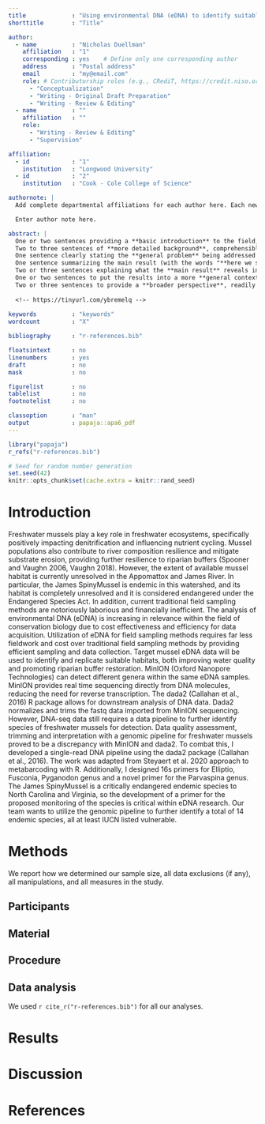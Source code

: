 ---
title             : "Using environmental DNA (eDNA) to identify suitable habitat for freshwater mussels in the James River watershed"
shorttitle        : "Title"

author: 
  - name          : "Nicholas Duellman"
    affiliation   : "1"
    corresponding : yes    # Define only one corresponding author
    address       : "Postal address"
    email         : "my@email.com"
    role: # Contributorship roles (e.g., CRediT, https://credit.niso.org/)
      - "Conceptualization"
      - "Writing - Original Draft Preparation"
      - "Writing - Review & Editing"
  - name          : ""
    affiliation   : ""
    role:
      - "Writing - Review & Editing"
      - "Supervision"

affiliation:
  - id            : "1"
    institution   : "Longwood University"
  - id            : "2"
    institution   : "Cook - Cole College of Science"

authornote: |
  Add complete departmental affiliations for each author here. Each new line herein must be indented, like this line.

  Enter author note here.

abstract: |
  One or two sentences providing a **basic introduction** to the field,  comprehensible to a scientist in any discipline.
  Two to three sentences of **more detailed background**, comprehensible  to scientists in related disciplines.
  One sentence clearly stating the **general problem** being addressed by  this particular study.
  One sentence summarizing the main result (with the words "**here we show**" or their equivalent).
  Two or three sentences explaining what the **main result** reveals in direct comparison to what was thought to be the case previously, or how the  main result adds to previous knowledge.
  One or two sentences to put the results into a more **general context**.
  Two or three sentences to provide a **broader perspective**, readily comprehensible to a scientist in any discipline.
  
  <!-- https://tinyurl.com/ybremelq -->
  
keywords          : "keywords"
wordcount         : "X"

bibliography      : "r-references.bib"

floatsintext      : no
linenumbers       : yes
draft             : no
mask              : no

figurelist        : no
tablelist         : no
footnotelist      : no

classoption       : "man"
output            : papaja::apa6_pdf
---

```{r setup, include = FALSE}
library("papaja")
r_refs("r-references.bib")
```

```{r analysis-preferences}
# Seed for random number generation
set.seed(42)
knitr::opts_chunk$set(cache.extra = knitr::rand_seed)
```
# Introduction

Freshwater mussels play a key role in freshwater ecosystems, specifically positively impacting denitrification and influencing nutrient cycling. Mussel populations also contribute to river composition resilience and mitigate substrate erosion, providing further resilience to riparian buffers (Spooner and Vaughn 2006, Vaughn 2018). However, the extent of available mussel habitat is currently unresolved in the Appomattox and James River. In particular, the James SpinyMussel is endemic in this watershed, and its habitat is completely unresolved and it is considered endangered under the Endangered Species Act. In addition, current traditional field sampling methods are notoriously laborious and financially inefficient. 
The analysis of environmental DNA (eDNA) is increasing in relevance within the field of conservation biology due to cost effectiveness and efficiency for data acquisition. Utilization of eDNA for field sampling methods requires far less fieldwork and cost over traditional field sampling methods by providing efficient sampling and data collection. Target mussel eDNA data will be used to identify and replicate suitable habitats, both improving water quality and promoting riparian buffer restoration. 
MinION (Oxford Nanopore Technologies) can detect different genera within the same eDNA samples. MinION provides real time sequencing directly from DNA molecules, reducing the need for reverse transcription. The dada2 (Callahan et al., 2016) R package allows for downstream analysis of DNA data. Dada2 normalizes and trims the fastq data imported from MinION sequencing. 
	However, DNA-seq data still requires a data pipeline to further identify species of freshwater mussels for detection. Data quality assessment, trimming and interpretation with a genomic pipeline for freshwater mussels proved to be a discrepancy with MinION and dada2. To combat this, I developed a single-read DNA pipeline using the dada2 package (Callahan et al., 2016). The work was adapted from Steyaert et al. 2020 approach to metabarcoding with R. Additionally, I designed 16s primers for Elliptio, Fusconia, Pyganodon genus and a novel primer for the Parvaspina genus. The James SpinyMussel is a critically endangered endemic species to North Carolina and Virginia, so the development of a primer for the proposed monitoring of the species is critical within eDNA research. Our team wants to utilize the genomic pipeline to further identify a total of 14 endemic species, all at least IUCN listed vulnerable. 



# Methods

We report how we determined our sample size, all data exclusions (if any), all manipulations, and all measures in the study. <!-- 21-word solution (Simmons, Nelson & Simonsohn, 2012; retrieved from http://ssrn.com/abstract=2160588) -->

## Participants

## Material

## Procedure

## Data analysis

We used `r cite_r("r-references.bib")` for all our analyses.

# Results

# Discussion

\newpage

# References

::: {#refs custom-style="Bibliography"}
:::
